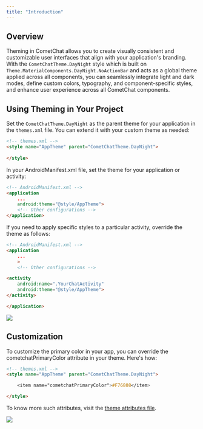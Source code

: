 ```yaml
---
title: "Introduction"
---
```


## Overview

Theming in CometChat allows you to create visually consistent and customizable user interfaces that align with your application's branding. With the `CometChatTheme.DayNight` style which is built on `Theme.MaterialComponents.DayNight.NoActionBar` and acts as a global theme applied across all components, you can seamlessly integrate light and dark modes, define custom colors, typography, and component-specific styles, and enhance user experience across all CometChat components.

## Using Theming in Your Project

Set the `CometChatTheme.DayNight` as the parent theme for your application in the `themes.xml` file. You can extend it with your custom theme as needed:

```html
<!-- themes.xml -->
<style name="AppTheme" parent="CometChatTheme.DayNight">
   
</style>
```

In your AndroidManifest.xml file, set the theme for your application or activity:

```html
<!-- AndroidManifest.xml -->
<application
    ...
    android:theme="@style/AppTheme">
    <!-- Other configurations -->
</application>
```

If you need to apply specific styles to a particular activity, override the theme as follows:

```html
<!-- AndroidManifest.xml -->
<application
    ...
    >
    <!-- Other configurations -->

<activity
    android:name=".YourChatActivity"
    android:theme="@style/AppTheme">
</activity>

</application>
```

<Frame>
  <img src="/images/42da9194-introduction_theming_default-b29d82f803cd9092f10d0a72a35f4f62.png" />
</Frame>

## Customization

To customize the primary color in your app, you can override the cometchatPrimaryColor attribute in your theme. Here's how:

```html
<!-- themes.xml -->
<style name="AppTheme" parent="CometChatTheme.DayNight">

    <item name="cometchatPrimaryColor">#F76808</item>

</style>
```

To know more such attributes, visit the [theme attributes file](https://github.com/cometchat/cometchat-uikit-android/blob/v5/chatuikit/src/main/res/values/attr_cometchat_theme.xml).

<Frame>
  <img src="/images/e6e0caaf-introduction_theming_primary_change-b6047b7a97046c3abf385ff1fec54e5a.png" />
</Frame>
